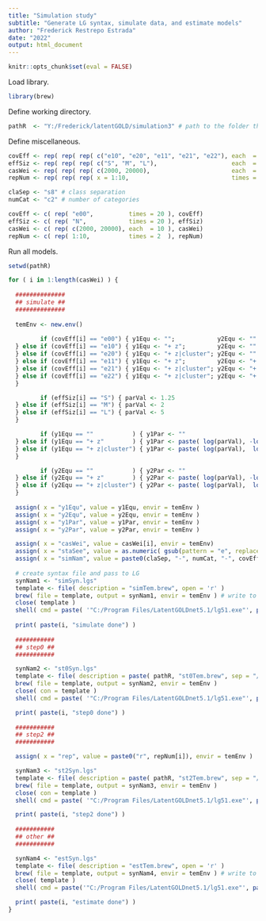 ---
title: "Simulation study"
subtitle: "Generate LG syntax, simulate data, and estimate models"
author: "Frederick Restrepo Estrada"
date: "2022"
output: html_document
---

```{r setup, include = FALSE}
knitr::opts_chunk$set(eval = FALSE)
```


Load library.
```{r}
library(brew)
```

Define working directory.
```{r}
pathR  <- "Y:/Frederick/latentGOLD/simulation3" # path to the folder that contains the example dataset and brew templates
```

Define miscellaneous.
```{r}
covEff <- rep( rep( rep( c("e10", "e20", "e11", "e21", "e22"), each  = 10 ), each  = 2 ), each  = 3 ) # covariate effect
effSiz <- rep( rep( rep( c("S", "M", "L"),                     each  = 10 ), each  = 2 ), times = 5 ) # effect size
casWei <- rep( rep( rep( c(2000, 20000),                       each  = 10 ), times = 3 ), times = 5 ) # case weight
repNum <- rep( rep( rep( x = 1:10,                             times = 2  ), times = 3 ), times = 5 ) # replicate number

claSep <- "s8" # class separation
numCat <- "c2" # number of categories

covEff <- c( rep( "e00",          times = 20 ), covEff)
effSiz <- c( rep( "N",            times = 20 ), effSiz)
casWei <- c( rep( c(2000, 20000), each  = 10 ), casWei)
repNum <- c( rep( 1:10,           times = 2  ), repNum)
```

Run all models.
```{r}
setwd(pathR)

for ( i in 1:length(casWei) ) {
  
  ##############
  ## simulate ##
  ##############
  
  temEnv <- new.env()
  
         if (covEff[i] == "e00") { y1Equ <- "";            y2Equ <- ""
  } else if (covEff[i] == "e10") { y1Equ <- "+ z";         y2Equ <- ""
  } else if (covEff[i] == "e20") { y1Equ <- "+ z|cluster"; y2Equ <- ""
  } else if (covEff[i] == "e11") { y1Equ <- "+ z";         y2Equ <- "+ z"
  } else if (covEff[i] == "e21") { y1Equ <- "+ z|cluster"; y2Equ <- "+ z"
  } else if (covEff[i] == "e22") { y1Equ <- "+ z|cluster"; y2Equ <- "+ z|cluster"
  }

         if (effSiz[i] == "S") { parVal <- 1.25
  } else if (effSiz[i] == "M") { parVal <- 2
  } else if (effSiz[i] == "L") { parVal <- 5
  }

         if (y1Equ == ""           ) { y1Par <- ""
  } else if (y1Equ == "+ z"        ) { y1Par <- paste( log(parVal), -log(parVal) )
  } else if (y1Equ == "+ z|cluster") { y1Par <- paste( log(parVal),  log(parVal), 0, 0, -log(parVal), -log(parVal) )
  }

         if (y2Equ == ""           ) { y2Par <- ""
  } else if (y2Equ == "+ z"        ) { y2Par <- paste( log(parVal), -log(parVal) )
  } else if (y2Equ == "+ z|cluster") { y2Par <- paste( log(parVal),  log(parVal), 0, 0, -log(parVal), -log(parVal) )
  }
  
  assign( x = "y1Equ", value = y1Equ, envir = temEnv )
  assign( x = "y2Equ", value = y2Equ, envir = temEnv )
  assign( x = "y1Par", value = y1Par, envir = temEnv )
  assign( x = "y2Par", value = y2Par, envir = temEnv )

  assign( x = "casWei", value = casWei[i], envir = temEnv)
  assign( x = "staSee", value = as.numeric( gsub(pattern = "e", replacement = "", x = covEff[i]) ) + casWei[i] + repNum[i], envir = temEnv )
  assign( x = "simNam", value = paste0(claSep, "-", numCat, "-", covEff[i], "-", effSiz[i], "-w", casWei[i], "-r", repNum[i]), envir = temEnv )
  
  # create syntax file and pass to LG
  synNam1 <- "simSyn.lgs"
  template <- file( description = "simTem.brew", open = 'r' )
  brew( file = template, output = synNam1, envir = temEnv ) # write to file
  close( template )
  shell( cmd = paste( '"C:/Program Files/LatentGOLDnet5.1/lg51.exe"', paste(pathR, synNam1, sep = "/"), "/b") )
  
  print( paste(i, "simulate done") )
  
  ###########
  ## step0 ##
  ###########

  synNam2 <- "st0Syn.lgs"
  template <- file( description = paste( pathR, "st0Tem.brew", sep = "/" ), open = "r" )
  brew( file = template, output = synNam2, envir = temEnv )
  close( con = template )
  shell( cmd = paste( '"C:/Program Files/LatentGOLDnet5.1/lg51.exe"', paste(pathR, synNam2, sep = "/"), "/b") )

  print( paste(i, "step0 done") )
  
  ###########
  ## step2 ##
  ###########

  assign( x = "rep", value = paste0("r", repNum[i]), envir = temEnv )

  synNam3 <- "st2Syn.lgs"
  template <- file( description = paste( pathR, "st2Tem.brew", sep = "/" ), open = "r" )
  brew( file = template, output = synNam3, envir = temEnv )
  close( con = template )
  shell( cmd = paste( '"C:/Program Files/LatentGOLDnet5.1/lg51.exe"', paste(pathR, synNam3, sep = "/"), "/b" ) )

  print( paste(i, "step2 done") )
  
  ###########
  ## other ##
  ###########

  synNam4 <- "estSyn.lgs"
  template <- file( description = "estTem.brew", open = 'r' )
  brew( file = template, output = synNam4, envir = temEnv ) # write to file
  close( template )
  shell( cmd = paste('"C:/Program Files/LatentGOLDnet5.1/lg51.exe"', paste(pathR, synNam4, sep = "/"), "/b") )

  print( paste(i, "estimate done") )
}
```

